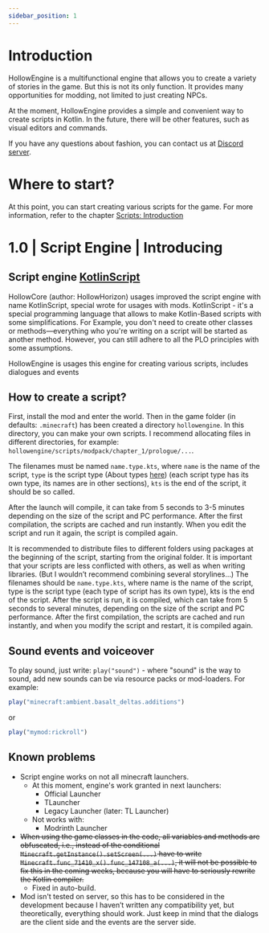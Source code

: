 ```yaml
---
sidebar_position: 1
---
```


# Introduction

HollowEngine is a multifunctional engine that allows you to create a variety of stories in the game. But this is not its only function. It provides many opportunities for modding, not limited to just creating NPCs.

At the moment, HollowEngine provides a simple and convenient way to create scripts in Kotlin. In the future, there will be other features, such as visual editors and commands.

If you have any questions about fashion, you can contact us at [Discord server](https://discord.gg/qKpPhkwGCY).

# Where to start?

At this point, you can start creating various scripts for the game. For more information, refer to the chapter [Scripts: Introduction](.scripting/introducion)

# 1.0 | Script Engine | Introducing

## Script engine [KotlinScript](https://github.com/Kotlin/KEEP/blob/master/proposals/scripting-support.md)

HollowCore (author: HollowHorizon) usages improved the script engine with name KotlinScript, special wrote for usages 
with mods. KotlinScript - it's a special programming language that allows to make Kotlin-Based scripts with some 
simplifications.
For Example, you don't need to create other classes or methods—everything who you're writing on a script will be started as another method.
However, you can still adhere to all the PLO principles with some assumptions.

HollowEngine is usages this engine for creating various scripts, includes dialogues and events

## How to create a script?
First, install the mod and enter the world.
Then in the game folder (in defaults: `.minecraft`) has been created a directory `hollowengine`.
In this directory, you can make your own scripts.
I recommend allocating files in different directories, for example: `hollowengine/scripts/modpack/chapter_1/prologue/...`.

The filenames must be named `name.type.kts`,
where `name` is the name of the script, `type` is the script type (About types [here](./scriptfiles))
(each script type has its own type, its names are in other sections), `kts` is the end of the script, 
it should be so called.

After the launch will compile, it can take from 5 seconds to 3-5 minutes depending on the size of the script and PC performance. 
After the first compilation, the scripts are cached and run instantly. 
When you edit the script and run it again, the script is compiled again.

It is recommended to distribute files to different folders using packages at the beginning of the script, starting from the original folder. 
It is important that your scripts are less conflicted with others, as well as when writing libraries. 
(But I wouldn’t recommend combining several storylines...) 
The filenames should be `name.type.kts`, where name is the name of the script, 
type is the script type (each type of script has its own type), kts is the end of the script. 
After the script is run, it is compiled, which can take from 5 seconds to several minutes, depending on the size of the script and PC performance. 
After the first compilation, the scripts are cached and run instantly, and when you modify the script and restart, it is compiled again.

## Sound events and voiceover

To play sound, just write: `play("sound")` - where "sound" is the way to sound,
add new sounds can be via resource packs or mod-loaders.
For example:
```jsx
play("minecraft:ambient.basalt_deltas.additions")
```
or
```jsx
play("mymod:rickroll")
```

## Known problems
- Script engine works on not all minecraft launchers. 
  - At this moment, engine's work granted in next launchers:
    - Official Launcher
    - TLauncher
    - Legacy Launcher (later: TL Launcher)
  - Not works with:
    - Modrinth Launcher
- ~~When using the game classes in the code, all variables and methods are obfuscated, 
i.e., instead of the conditional `Minecraft.getInstance().setScreen(...)`
have to write `Minecraft.func_71410_x().func_147108_a(...)`, it will not be possible to fix this in the coming weeks,
because you will have to seriously rewrite the Kotlin compiler.~~
  - Fixed in auto-build.
- Mod isn't tested on server, so this has to be considered in the development because I haven’t written any compatibility yet, but theoretically, everything should work. 
Just keep in mind that the dialogs are the client side and the events are the server side.
